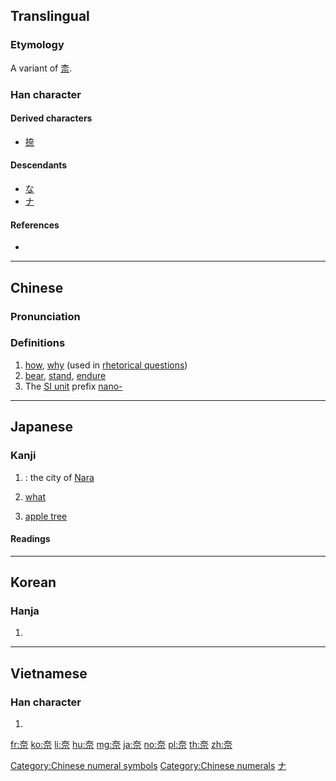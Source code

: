 {{also|柰}}
==Translingual==

===Etymology===
A variant of [[柰]].

===Han character===
{{Han char|rn=37|rad=大|as=05|sn=8|four=40901|canj=KMMF|ids=⿱大示}}

====Derived characters====
* [[捺]]

====Descendants====
* [[な]]
* [[ナ]]

====References====
* {{Han ref|kx=0251.010|dkj=05893|dj=0511.010|hdz=10532.020|uh=5948|ud=22856|bh=A960|bd=43360}}

----

==Chinese==
{{zh-forms}}

===Pronunciation===
{{zh-pron
|m=nài
|c=noi6
|mc=y
|oc=y
|ma=
|cat=adv,v,pref
}}

===Definitions===
# [[how]], [[why]] (used in [[rhetorical question]]s)
# [[bear]], [[stand]], [[endure]]
# The [[Appendix:SI units|SI unit]] prefix [[nano-]]

[[Category:Chinese numeral symbols]]
[[Category:Chinese numerals]]

----

==Japanese==

===Kanji===
{{ja-kanji|grade=c|rs=凵03}}

# {{abbreviation of|lang=ja|sort=な|奈良|nodot=1}}: the city of [[Nara]]
# [[what]]
# {{label|ja|sort=からなし|obsolete}} [[apple tree]]

====Readings====
{{ja-readings
|goon=[[な]] (na), [[ない]] (nai)
|kanon=[[だ]] (da), [[だい]] (dai)
|kun=[[いかん]] (ikan), [[からなし]] (karanashi)
}}

[[Category:Han characters from which katakana were derived|ナ]]

----

==Korean==

===Hanja===
{{ko-hanja|hangeul=[[내]], [[나]]|rv=nae, na|mr=nae, na}}

# {{defn|lang=ko|sort=大05}}

----

==Vietnamese==

===Han character===
{{vi-hantu|[[nại]], [[nhự]]|rs=大05}}

# {{defn|lang=vi|sort=大05}}

[[fr:奈]]
[[ko:奈]]
[[li:奈]]
[[hu:奈]]
[[mg:奈]]
[[ja:奈]]
[[no:奈]]
[[pl:奈]]
[[th:奈]]
[[zh:奈]]